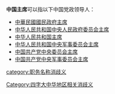 '''中国主席'''可以指以下中国党政领导人：
* [[中華民國|中華民國]][[國民政府主席|國民政府主席]]
* [[中华人民共和国|中华人民共和国]][[中央人民政府委员会|中央人民政府委员会主席]]
* [[中华人民共和国主席|中华人民共和国主席]]
* [[中华人民共和国中央军事委员会主席|中华人民共和国中央军事委员会主席]]
* [[中国共产党中央委员会主席|中国共产党中央委员会主席]]
* [[中国共产党中央军事委员会主席|中国共产党中央军事委员会主席]]
{{Disambig}}
[[Category:四字大中华地区相关消歧义|Category:四字大中华地区相关消歧义]]
[[category:职务名称消歧义|category:职务名称消歧义]]